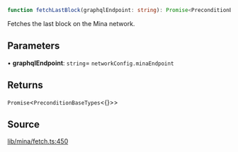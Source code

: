 ```ts
function fetchLastBlock(graphqlEndpoint: string): Promise<PreconditionBaseTypes<{}>>
```

Fetches the last block on the Mina network.

## Parameters

• **graphqlEndpoint**: `string`= `networkConfig.minaEndpoint`

## Returns

`Promise`\<`PreconditionBaseTypes`\<\{\}\>\>

## Source

[lib/mina/fetch.ts:450](https://github.com/o1-labs/o1js/blob/081e48fe103a96db7083cdaea72a409cca3182c3/src/lib/mina/fetch.ts#L450)
